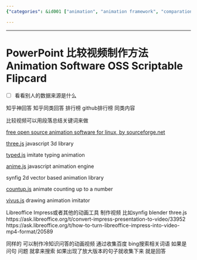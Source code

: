 ```yaml
---
{"categories": &id001 ["animation", "animation framework", "comparation video", "information gathering", "pyjom", "scraping", "stub", "video generator", "video source"], "category": "Video Creation Methods", "date": "2023-12-22 23:52:59", "description": "The comments provide insights on different video creation methods, tools, and open-source software options for Linux and JavaScript libraries like three.js and anime.js. Additionally, they discuss the use of LibreOffice Impress in combination with synfig, blender, or three.js for animations and suggest collecting search terms from Bing and Daojia for effective query formation.", "tags": *id001, "title": "PowerPoint 比较视频制作方法 Animation Software OSS Scriptable Flipcard"}

---
```


------

# PowerPoint 比较视频制作方法 Animation Software OSS Scriptable Flipcard

- [ ] 看看别人的数据来源是什么

知乎神回答 知乎同类回答 排行榜 github排行榜 同类内容

比较视频可以用段落总结关键词来做

[free open source animation software for linux, by sourceforge.net](https://sourceforge.net/directory/graphics/graphics/animation/os%3Alinux/) 

[three.js](https://sourceforge.net/projects/three-js.mirror/) javascript 3d library

[typed.js](https://sourceforge.net/projects/typed-js.mirror/) imitate typing animation

[anime.js](https://sourceforge.net/projects/anime-js.mirror/) javascript animation engine

synfig 2d vector based animation library

[countup.js](https://sourceforge.net/projects/countup-js.mirror/) animate counting up to a number

[vivus.js](https://sourceforge.net/projects/vivus-js.mirror/) drawing animation imitator

Libreoffice Impress或者其他的动画工具 制作视频 比如synfig blender three.js
https://ask.libreoffice.org/t/convert-impress-presentation-to-video/33952
https://ask.libreoffice.org/t/how-to-turn-libreoffice-impress-into-video-mp4-format/20589

同样的 可以制作冷知识问答的动画视频 通过收集百度 bing搜索相关词语 如果是问句 问题 就拿来搜索 如果出现了放大版本的句子就收集下来 就是回答

